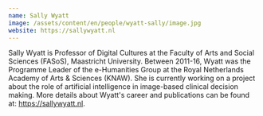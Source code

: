 ```yaml
---
name: Sally Wyatt
image: /assets/content/en/people/wyatt-sally/image.jpg
website: https://sallywyatt.nl
---
```

Sally Wyatt is Professor of Digital Cultures at the Faculty of Arts and Social Sciences (FASoS), Maastricht University. Between 2011-16, Wyatt was the Programme Leader of the e-Humanities Group at the Royal Netherlands Academy of Arts & Sciences (KNAW). She is currently working on a project about the role of artificial intelligence in image-based clinical decision making. More details about Wyatt's career and publications can be found at: https://sallywyatt.nl.
